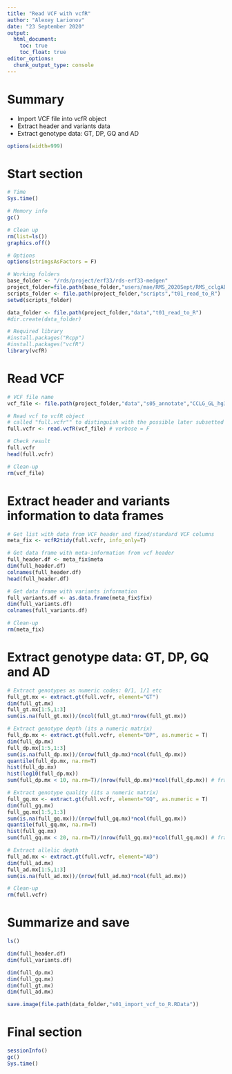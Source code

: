 ```yaml
---
title: "Read VCF with vcfR"
author: "Alexey Larionov"
date: "23 September 2020"
output: 
  html_document:
    toc: true
    toc_float: true
editor_options: 
  chunk_output_type: console
---
```


# Summary

- Import VCF file into vcfR object  
- Extract header and variants data  
- Extract genotype data: GT, DP, GQ and AD  

<style>
pre{
  overflow-x: auto;
}
pre code{
  word-wrap: normal;
  white-space: pre;
}
s</style>

```r
options(width=999)
```

# Start section

```r

# Time
Sys.time()

# Memory info
gc()

# Clean up
rm(list=ls())
graphics.off()

# Options
options(stringsAsFactors = F)

# Working folders
base_folder <- "/rds/project/erf33/rds-erf33-medgen"
project_folder=file.path(base_folder,"users/mae/RMS_2020Sept/RMS_cclgAB")
scripts_folder <- file.path(project_folder,"scripts","t01_read_to_R")
setwd(scripts_folder)

data_folder <- file.path(project_folder,"data","t01_read_to_R")
#dir.create(data_folder)

# Required library
#install.packages("Rcpp")
#install.packages("vcfR")
library(vcfR)

```

# Read VCF

```r

# VCF file name
vcf_file <- file.path(project_folder,"data","s05_annotate","CCLG_GL_hg38.bwa_10bp_vqsr_qual_dp_sma_cln_tag_ac_id_clinvar_vep_splrm.vcf.gz")

# Read vcf to vcfR object 
# called "full.vcfr"" to distinguish with the possible later subsetted versions of vcfr 
full.vcfr <- read.vcfR(vcf_file) # verbose = F

# Check result
full.vcfr
head(full.vcfr)

# Clean-up
rm(vcf_file)

```

# Extract header and variants information to data frames 

```r

# Get list with data from VCF header and fixed/standard VCF columns
meta_fix <- vcfR2tidy(full.vcfr, info_only=T)

# Get data frame with meta-information from vcf header
full_header.df <- meta_fix$meta
dim(full_header.df)
colnames(full_header.df)
head(full_header.df)

# Get data frame with variants information
full_variants.df <- as.data.frame(meta_fix$fix)
dim(full_variants.df)
colnames(full_variants.df) 

# Clean-up
rm(meta_fix)

```

# Extract genotype data: GT, DP, GQ and AD  

```r

# Extract genotypes as numeric codes: 0/1, 1/1 etc 
full_gt.mx <- extract.gt(full.vcfr, element="GT")
dim(full_gt.mx)
full_gt.mx[1:5,1:3]
sum(is.na(full_gt.mx))/(ncol(full_gt.mx)*nrow(full_gt.mx))

# Extract genotype depth (its a numeric matrix)
full_dp.mx <- extract.gt(full.vcfr, element="DP", as.numeric = T)
dim(full_dp.mx)
full_dp.mx[1:5,1:3]
sum(is.na(full_dp.mx))/(nrow(full_dp.mx)*ncol(full_dp.mx))
quantile(full_dp.mx, na.rm=T)
hist(full_dp.mx) 
hist(log10(full_dp.mx))
sum(full_dp.mx < 10, na.rm=T)/(nrow(full_dp.mx)*ncol(full_dp.mx)) # fraction of genotypes to be removed

# Extract genotype quality (its a numeric matrix)
full_gq.mx <- extract.gt(full.vcfr, element="GQ", as.numeric = T)
dim(full_gq.mx)
full_gq.mx[1:5,1:3]
sum(is.na(full_gq.mx))/(nrow(full_gq.mx)*ncol(full_gq.mx))
quantile(full_gq.mx, na.rm=T)
hist(full_gq.mx)
sum(full_gq.mx < 20, na.rm=T)/(nrow(full_gq.mx)*ncol(full_gq.mx)) # fraction of genotypes to be removed

# Extract allelic depth
full_ad.mx <- extract.gt(full.vcfr, element="AD")
dim(full_ad.mx)
full_ad.mx[1:5,1:3]
sum(is.na(full_ad.mx))/(nrow(full_ad.mx)*ncol(full_ad.mx))

# Clean-up
rm(full.vcfr)

```

# Summarize and save

```r

ls()

dim(full_header.df)
dim(full_variants.df)

dim(full_dp.mx)
dim(full_gq.mx)
dim(full_gt.mx)
dim(full_ad.mx)

save.image(file.path(data_folder,"s01_import_vcf_to_R.RData"))

```

# Final section

```r

sessionInfo()
gc()
Sys.time()

```
